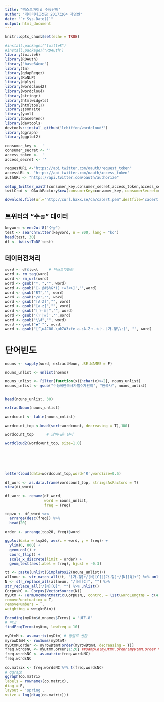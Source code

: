 ---
title: "텍스트마이닝 수능단어"
author: "데이터테크전공 20173204 곽명빈"
date: "`r Sys.Date()`"
output: html_document
---

```{r setup, include=FALSE}
knitr::opts_chunk$set(echo = TRUE)
```

```{r}
#install.packages("twitteR")
#install.packages("ROAuth")
library(twitteR)
library(ROAuth)
library("base64enc")
library(tm)
library(qdapRegex)
library(KoNLP)
library(dplyr)
library(wordcloud2)
library(wordcloud)
library(stringr)
library(htmlwidgets)
library(htmltools)
library(jsonlite)
library(yaml)
library(base64enc)
library(devtools)
devtools::install_github("lchiffon/wordcloud2")
library(qgraph)
library(ggplot2)
```

```{r}
consumer_key <- ''
consumer_secret <- ''
access_token <- ''
access_secret <- ''

requestURL <-"https://api.twitter.com/oauth/request_token"
accessURL <- "https://api.twitter.com/oauth/access_token"
authURL <- "https://api.twitter.com/oauth/authorize"

setup_twitter_oauth(consumer_key,consumer_secret,access_token,access_secret)
twitCred <- OAuthFactory$new(consumerKey=consumer_key, consumerSecret=consumer_secret,requestURL=requestURL, accessURL=accessURL,authURL=authURL)

download.file(url="http://curl.haxx.se/ca/cacert.pem",destfile="cacert.pem")
```

## 트위터의 "수능" 데이터
```{r}
keyword <-enc2utf8("수능")
test <- searchTwitter(keyword, n = 800, lang = "ko")
head(test, 30)
df <- twListToDF(test)
```


## 데이터전처리
```{r}
word <- df$text     # 텍스트파일만
word <- rm_tag(word) 
word <- rm_url(word)
word <- gsub("*.:","", word)   
word <- gsub('[~!@#$%&*()_+=?<>]','',word)
word <- gsub("RT","", word)   
word <- gsub("/n","", word)   
word <- gsub("[A-Z]","", word)
word <- gsub("[a-z]","", word)
word <- gsub("[ㄱ-ㅎ]","", word)
word <- gsub('(ㅜ|ㅠ)','',word)
word <- gsub("\\d","", word)
word <- gsub("●","", word)
word <- gsub("[^\uAC00-\uD7A3xfe a-zA-Zㄱ-ㅎㅏ-ㅣ가-힣\\s]", "", word)

```

# 단어빈도

```{r}
nouns <- sapply(word, extractNoun, USE.NAMES = F)

nouns_unlist <- unlist(nouns)

nouns_unlist <- Filter(function(x){nchar(x)>=2}, nouns_unlist)
nouns_unlist <- gsub("수능에한국사가필수가된이", "한국사", nouns_unlist)


head(nouns_unlist, 30) 

extractNoun(nouns_unlist)

wordcount <- table(nouns_unlist)

wordcount_top <-head(sort(wordcount, decreasing = T),100)

wordcount_top      # 많이나온 단어

wordcloud2(wordcount_top, size=1.0)






letterCloud(data=wordcount_top,word='R',wordSize=0.5)

```

```{r}
df_word <- as.data.frame(wordcount_top, stringsAsFactors = T)
View(df_word)

df_word <- rename(df_word,
                  word = nouns_unlist,
                  freq = Freq)

top20 <- df_word %>%
  arrange(desc(freq)) %>%
  head(20)

order <- arrange(top20, freq)$word

ggplot(data = top20, aes(x = word, y = freq)) + 
  ylim(0, 800) + 
  geom_col() +
  coord_flip() + 
  scale_x_discrete(limit = order) + 
  geom_text(aes(label = freq), hjust = -0.3)

```

```{r}
tt <- paste(unlist(SimplePos22(nouns_unlist)))
allnoun <- str_match_all(tt, "[가-힣]+/[N][C]|[가-힣]+/[N][Q]+") %>% unlist()
N <- str_replace_all(allnoun, "/[N][C]", "") %>%
str_replace_all("/[N][Q]", "") %>% unlist() 
CorpusNC <- Corpus(VectorSource(N))
myDtm <- TermDocumentMatrix(CorpusNC, control = list(wordLengths = c(4, 10),
removePunctuation = T,
removeNumbers = T,
weighting = weightBin))

Encoding(myDtm$dimnames$Terms) = "UTF-8"
# 확인
findFreqTerms(myDtm, lowfreq = 10)

myDtmM <- as.matrix(myDtm) # 행렬로 변환
myrowDtmM <- rowSums(myDtmM)
myDtmM.order <- myrowDtmM[order(myrowDtmM, decreasing = T)]
freq.wordsNC <- myDtmM.order[1:20] ##sample(myDtmM.order[myDtmM.order > 5], 20,replace=F)인걸이거로 바꿈
freq.wordsNC <- as.matrix(freq.wordsNC)
freq.wordsNC

co.matrix <- freq.wordsNC %*% t(freq.wordsNC)
# qgraph
qgraph(co.matrix,
labels = rownames(co.matrix),
diag = F,
layout = 'spring',
vsize = log(diag(co.matrix)))

```
